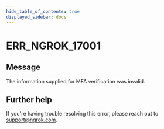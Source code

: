 ```yaml
---
hide_table_of_contents: true
displayed_sidebar: docs
---
```



# ERR_NGROK_17001

## Message

The information supplied for MFA verification was invalid.

<ErrorDetails error="err_ngrok_17001" />

## Further help

If you're having trouble resolving this error, please reach out to [support@ngrok.com](mailto:support@ngrok.com?subject=Help%20with%20ERR_NGROK_17001).
